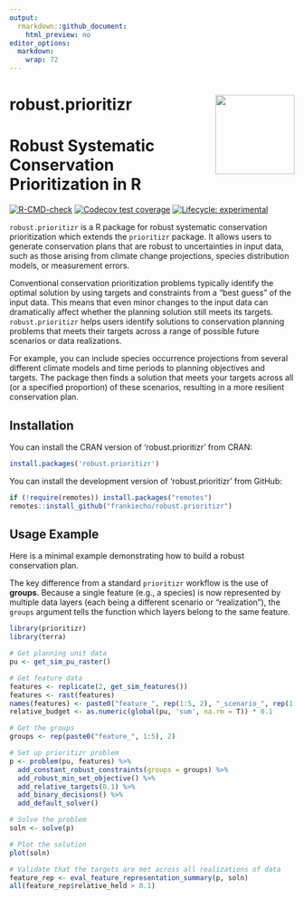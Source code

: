 ```yaml
---
output:
  rmarkdown::github_document:
    html_preview: no
editor_options: 
  markdown: 
    wrap: 72
---
```


# robust.prioritizr <img src="man/figures/logo.png" align="right" style="width:140px"/>

# Robust Systematic Conservation Prioritization in R

<!-- badges: start -->
[![R-CMD-check](https://github.com/frankiecho/robust.prioritizr/actions/workflows/R-CMD-check.yaml/badge.svg)](https://github.com/frankiecho/robust.prioritizr/actions/workflows/R-CMD-check.yaml)
[![Codecov test coverage](https://codecov.io/gh/frankiecho/robust.prioritizr/graph/badge.svg)](https://app.codecov.io/gh/frankiecho/robust.prioritizr)
[![Lifecycle: experimental](https://img.shields.io/badge/lifecycle-experimental-orange.svg)](https://lifecycle.r-lib.org/articles/stages.html#experimental)
<!-- badges: end -->

`robust.prioritizr` is a R package for robust systematic conservation
prioritization which extends the `prioritizr` package. It allows users to
generate conservation plans that are robust to uncertainties in input
data, such as those arising from climate change projections, species
distribution models, or measurement errors.

Conventional conservation prioritization problems typically identify the
optimal solution by using targets and constraints from a “best guess” of
the input data. This means that even minor changes to the input data can
dramatically affect whether the planning solution still meets its
targets. `robust.prioritizr` helps users identify solutions to
conservation planning problems that meets their targets across a range
of possible future scenarios or data realizations.

For example, you can include species occurrence projections from several
different climate models and time periods to planning objectives and
targets. The package then finds a solution that meets your targets
across all (or a specified proportion) of these scenarios, resulting in
a more resilient conservation plan.

## Installation

You can install the CRAN version of 'robust.prioritizr' from CRAN:

``` r
install.packages('robust.prioritizr')
```

You can install the development version of 'robust.prioritizr' from
GitHub:

``` r
if (!require(remotes)) install.packages("remotes")
remotes::install_github("frankiecho/robust.prioritizr")
```

## Usage Example

Here is a minimal example demonstrating how to build a robust
conservation plan.

The key difference from a standard `prioritizr` workflow is the use of
**groups**. Because a single feature (e.g., a species) is now
represented by multiple data layers (each being a different scenario or
“realization”), the `groups` argument tells the function which layers
belong to the same feature.

``` r
library(prioritizr)
library(terra)

# Get planning unit data
pu <- get_sim_pu_raster()

# Get feature data
features <- replicate(2, get_sim_features())
features <- rast(features)
names(features) <- paste0("feature_", rep(1:5, 2), "_scenario_", rep(1:2, each = 5))
relative_budget <- as.numeric(global(pu, 'sum', na.rm = T)) * 0.1

# Get the groups
groups <- rep(paste0("feature_", 1:5), 2)

# Set up prioritizr problem
p <- problem(pu, features) %>%
  add_constant_robust_constraints(groups = groups) %>%
  add_robust_min_set_objective() %>%
  add_relative_targets(0.1) %>%
  add_binary_decisions() %>%
  add_default_solver()

# Solve the problem
soln <- solve(p)

# Plot the solution
plot(soln)

# Validate that the targets are met across all realizations of data
feature_rep <- eval_feature_representation_summary(p, soln)
all(feature_rep$relative_held > 0.1)
```
